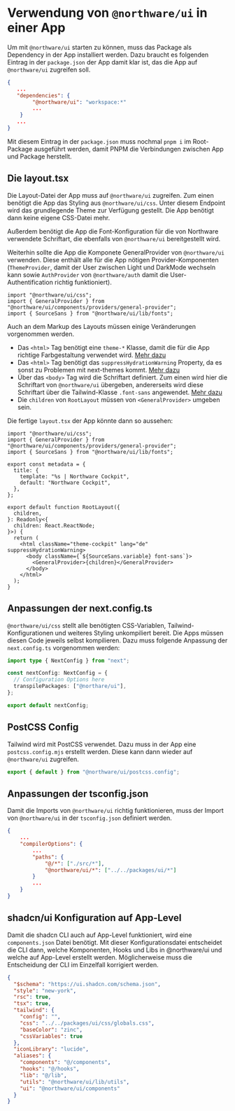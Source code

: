 
<Meta title="Northware UI/Verwendung in einer App" />

# Verwendung von `@northware/ui` in einer App

Um mit `@northware/ui` starten zu können, muss das Package als Dependency in der App installiert werden. 
Dazu braucht es folgenden Eintrag in der `package.json` der App damit klar ist, das die App auf `@northware/ui` zugreifen soll.

```json
{
   ...
   "dependencies": {
        "@northware/ui": "workspace:*"
        ...
    }
   ...
}
```

Mit diesem Eintrag in der `package.json` muss nochmal `pnpm i` im Root-Package ausgeführt werden, damit PNPM die Verbindungen zwischen App und Package herstellt.

## Die layout.tsx

Die Layout-Datei der App muss auf `@northware/ui` zugreifen. Zum einen benötigt die App das Styling aus `@northware/ui/css`. 
Unter diesem Endpoint wird das grundlegende Theme zur Verfügung gestellt. Die App benötigt dann keine eigene CSS-Datei mehr.

Außerdem benötigt die App die Font-Konfiguration für die von Northware verwendete Schriftart, die ebenfalls von `@northware/ui` bereitgestellt wird.

Weiterhin sollte die App die Komponete GeneralProvider von `@northware/ui` verwenden. Diese enthält alle für die App nötigen Provider-Komponenten (`ThemeProvider`, 
damit der User zwischen Light und DarkMode wechseln kann sowie `AuthProvider` von `@northware/auth` damit die User-Authentification richtig funktioniert).

```tsx
import "@northware/ui/css";
import { GeneralProvider } from "@northware/ui/components/providers/general-provider";
import { SourceSans } from "@northware/ui/lib/fonts";
```

Auch an dem Markup des Layouts müssen einige Veränderungen vorgenommen werden.

- Das `<html>` Tag benötigt eine `theme-*` Klasse, damit die für die App richtige Farbgestaltung verwendet wird. [Mehr dazu](?path=/docs/northware-ui-css-theme--docs#app-theming-klassen)
- Das `<html>` Tag benötigt das `suppressHydrationWarning` Property, da es sonst zu Problemen mit next-themes kommt. [Mehr dazu](https://github.com/pacocoursey/next-themes?tab=readme-ov-file)
- Über das `<body>` Tag wird die Schriftart definiert. Zum einen wird hier die Schriftart von `@northware/ui` übergeben, andererseits wird diese Schriftart über die Tailwind-Klasse `.font-sans` angewendet. [Mehr dazu](?path=/docs/northware-ui-utilities-und-funktionen--docs#fonts)
- Die `children` von `RootLayout` müssen von `<GeneralProvider>` umgeben sein.

Die fertige `layout.tsx` der App könnte dann so aussehen:

```tsx
import "@northware/ui/css";
import { GeneralProvider } from "@northware/ui/components/providers/general-provider";
import { SourceSans } from "@northware/ui/lib/fonts";

export const metadata = {
  title: {
    template: "%s | Northware Cockpit",
    default: "Northware Cockpit",
  },
};

export default function RootLayout({
  children,
}: Readonly<{
  children: React.ReactNode;
}>) {
  return (
    <html className="theme-cockpit" lang="de" suppressHydrationWarning>
      <body className={`${SourceSans.variable} font-sans`}>
        <GeneralProvider>{children}</GeneralProvider>
      </body>
    </html>
  );
}
```

## Anpassungen der next.config.ts

`@northware/ui/css` stellt alle benötigten CSS-Variablen, Tailwind-Konfigurationen und weiteres Styling unkompiliert bereit. Die Apps müssen diesen Code jeweils selbst kompilieren.
Dazu muss folgende Anpassung der `next.config.ts` vorgenommen werden:

```ts
import type { NextConfig } from "next";

const nextConfig: NextConfig = {
  // Configuration Options here
  transpilePackages: ["@northare/ui"],
};

export default nextConfig;
```

## PostCSS Config

Tailwind wird mit PostCSS verwendet. Dazu muss in der App eine `postcss.config.mjs` erstellt werden. Diese kann dann wieder auf `@northware/ui` zugreifen.

```js
export { default } from "@northware/ui/postcss.config";
```

## Anpassungen der tsconfig.json

Damit die Imports von `@northware/ui` richtig funktionieren, muss der Import von `@northware/ui` in der `tsconfig.json` definiert werden.

```json
{
    ...
    "compilerOptions": {
        ...
        "paths": {
            "@/*": ["./src/*"],
            "@northware/ui/*": ["../../packages/ui/*"]
        }
        ...
    }
}
```

## shadcn/ui Konfiguration auf App-Level

Damit die shadcn CLI auch auf App-Level funktioniert, wird eine `components.json` Datei benötigt.
Mit dieser Konfigurationsdatei entscheidet die CLI dann, welche Komponenten, Hooks und Libs in @northware/ui und welche auf App-Level erstellt werden.
Möglicherweise muss die Entscheidung der CLI im Einzelfall korrigiert werden. 

```json
{
  "$schema": "https://ui.shadcn.com/schema.json",
  "style": "new-york",
  "rsc": true,
  "tsx": true,
  "tailwind": {
    "config": "",
    "css": "../../packages/ui/css/globals.css",
    "baseColor": "zinc",
    "cssVariables": true
  },
  "iconLibrary": "lucide",
  "aliases": {
    "components": "@/components",
    "hooks": "@/hooks",
    "lib": "@/lib",
    "utils": "@northware/ui/lib/utils",
    "ui": "@northware/ui/components"
  }
}
```